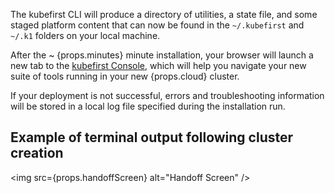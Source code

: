 The kubefirst CLI will produce a directory of utilities, a state file, and some staged platform content that can now be found in the `~/.kubefirst` and `~/.k1` folders on your local machine.

After the ~ {props.minutes} minute installation, your browser will launch a new tab to the <a href="https://github.com/kubefirst/console">kubefirst Console</a>, which will help you navigate your new suite of tools running in your new {props.cloud} cluster.

If your deployment is not successful, errors and troubleshooting information will be stored in a local log file specified during the installation run.

## Example of terminal output following cluster creation

<img src={props.handoffScreen} alt="Handoff Screen" />
